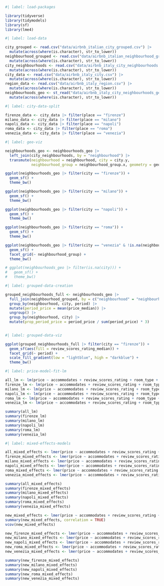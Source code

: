 ```r
#| label: load-packages

library(tidyverse)
library(tidymodels)
library(sf)
library(lme4)
```

```r
#| label: load-data

city_grouped <- read.csv("data/airbnb_italian_city_grouped.csv") |>
  mutate(across(where(is.character), str_to_lower))
neighbourhood_grouped <- read.csv("data/airbnb_italian_neighbourhood_grouped.csv") |>
  mutate(across(where(is.character), str_to_lower))
city_neighbourhoods <- read.csv("data/airbnb_italy_city_neighbourhoods.csv") |>
  mutate(across(where(is.character), str_to_lower))
city_data <- read.csv("data/airbnb_italy_city.csv") |>
  mutate(across(where(is.character), str_to_lower))
region_data <- read.csv("data/airbnb_italy_region.csv") |>
  mutate(across(where(is.character), str_to_lower))
neighbourhoods_geo <- st_read("data/airbnb_italy_city_neighbourhoods_geojson.geojson") |>
  mutate(across(where(is.character), str_to_lower))
```

```r
#| label: city-data-split

firenze_data <- city_data |> filter(place == "firenze")
milano_data <- city_data |> filter(place == "milano")
napoli_data <- city_data |> filter(place == "napoli")
roma_data <- city_data |> filter(place == "roma")
venezia_data <- city_data |> filter(place == "venezia")
```


```r
#| label: geo-viz

neighbourhoods_geo <- neighbourhoods_geo |>
  left_join(city_neighbourhoods, by = "neighbourhood") |>
  transmute(neighbourhood = neighbourhood, city = city.y, 
            neighbourhood_group = neighbourhood_group.x, geometry = geometry)

ggplot(neighbourhoods_geo |> filter(city == "firenze")) + 
  geom_sf() +
  theme_bw()

ggplot(neighbourhoods_geo |> filter(city == "milano")) + 
  geom_sf() +
  theme_bw()

ggplot(neighbourhoods_geo |> filter(city == "napoli")) + 
  geom_sf() +
  theme_bw()

ggplot(neighbourhoods_geo |> filter(city == "roma")) + 
  geom_sf() +
  theme_bw()

ggplot(neighbourhoods_geo |> filter(city == "venezia" & !is.na(neighbourhood_group))) + 
  geom_sf() +
  facet_grid(~ neighbourhood_group) +
  theme_bw()

# ggplot(neighbourhoods_geo |> filter(is.na(city))) + 
#   geom_sf() +
#   theme_bw()
```

```r
#| label: grouped-data-creation

grouped_neighbourhoods_full <- neighbourhoods_geo |>
  full_join(neighbourhood_grouped, by = c("neighbourhood" = "neighbourhood", "city" = "place")) |>
  group_by(neighbourhood, city, period) |>
  mutate(period_price = mean(price_median)) |>
  ungroup() |>
  group_by(neighbourhood, city) |>
  mutate(prop_period_price = period_price / sum(period_price) * 3)
  
```

```r
#| label: grouped-data-viz

ggplot(grouped_neighbourhoods_full |> filter(city == "firenze")) + 
  geom_sf(aes(fill = review_scores_rating_median)) +
  facet_grid(~ period) +
  scale_fill_gradient(low = "lightblue", high = "darkblue") +
  theme_bw()
```

```r
#| label: price-model-fit-lm

all_lm <- lm(price ~ accommodates + review_scores_rating + room_type + host_is_superhost + period + place, data = city_data)
firenze_lm <- lm(price ~ accommodates + review_scores_rating + room_type + host_is_superhost + period + neighbourhood, data = firenze_data)
milano_lm <- lm(price ~ accommodates + review_scores_rating + room_type + host_is_superhost + period + neighbourhood, data = milano_data)
napoli_lm <- lm(price ~ accommodates + review_scores_rating + room_type + host_is_superhost + period + neighbourhood, data = napoli_data)
roma_lm <- lm(price ~ accommodates + review_scores_rating + room_type + host_is_superhost + period + neighbourhood, data = roma_data)
venezia_lm <- lm(price ~ accommodates + review_scores_rating + room_type + host_is_superhost + period + neighbourhood, data = venezia_data)

summary(all_lm)
summary(firenze_lm)
summary(milano_lm)
summary(napoli_lm)
summary(roma_lm)
summary(venezia_lm)


```

```r
#| label: mixed-effects-models

all_mixed_effects <- lmer(price ~ accommodates + review_scores_rating + room_type + host_is_superhost + period + (1 | place), data = city_data)
firenze_mixed_effects <- lmer(price ~ accommodates + review_scores_rating + room_type + host_is_superhost + period + (1 | neighbourhood), data = firenze_data)
milano_mixed_effects <- lmer(price ~ accommodates + review_scores_rating + room_type + host_is_superhost + period + (1 | neighbourhood), data = milano_data)
napoli_mixed_effects <- lmer(price ~ accommodates + review_scores_rating + room_type + host_is_superhost + period + (1 | neighbourhood), data = napoli_data)
roma_mixed_effects <- lmer(price ~ accommodates + review_scores_rating + room_type + host_is_superhost + period + (1 | neighbourhood), data = roma_data)
venezia_mixed_effects <- lmer(price ~ accommodates + review_scores_rating + room_type + host_is_superhost + period + (1 | neighbourhood), data = venezia_data)

summary(all_mixed_effects)
summary(firenze_mixed_effects)
summary(milano_mixed_effects)
summary(napoli_mixed_effects)
summary(roma_mixed_effects)
summary(venezia_mixed_effects)

new_mixed_effects <- lmer(price ~ accommodates + review_scores_rating + room_type + host_is_superhost + period + place + (1 | id), data = city_data)
summary(new_mixed_effects, correlation = TRUE)
vcov(new_mixed_effects)

new_firenze_mixed_effects <- lmer(price ~ accommodates + review_scores_rating + room_type + host_is_superhost + period + (1 | id), data = firenze_data)
new_milano_mixed_effects <- lmer(price ~ accommodates + review_scores_rating + room_type + host_is_superhost + period + (1 | id), data = milano_data)
new_napoli_mixed_effects <- lmer(price ~ accommodates + review_scores_rating + room_type + host_is_superhost + period + (1 | id), data = napoli_data)
new_roma_mixed_effects <- lmer(price ~ accommodates + review_scores_rating + room_type + host_is_superhost + period + (1 | id), data = roma_data)
new_venezia_mixed_effects <- lmer(price ~ accommodates + review_scores_rating + room_type + host_is_superhost + period + (1 | id), data = venezia_data)

summary(new_firenze_mixed_effects)
summary(new_milano_mixed_effects)
summary(new_napoli_mixed_effects)
summary(new_roma_mixed_effects)
summary(new_venezia_mixed_effects)
```


